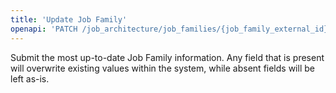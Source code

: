 ```yaml
---
title: 'Update Job Family'
openapi: 'PATCH /job_architecture/job_families/{job_family_external_id}'
---
```


Submit the most up-to-date Job Family information. Any field that is present will overwrite existing values within the system, while absent fields will be left as-is.

